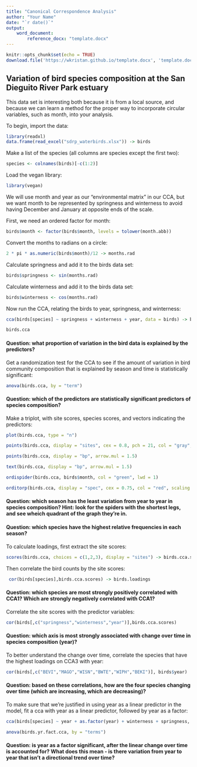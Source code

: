 ```yaml
---
title: "Canonical Correspondence Analysis"
author: "Your Name"
date: "`r date()`"
output: 
    word_document: 
        reference_docx: "template.docx"
---
```


```r
knitr::opts_chunk$set(echo = TRUE)
download.file('https://wkristan.github.io/template.docx', 'template.docx', mode = 'wb')
```

## Variation of bird species composition at the San Dieguito River Park estuary

This data set is interesting both because it is from a local source, and because we can learn a method for the proper way to incorporate circular variables, such as month, into your analysis.

To begin, import the data:


```r

library(readxl)
data.frame(read_excel("sdrp_waterbirds.xlsx")) -> birds

```

Make a list of the species (all columns are species except the first two):

```r

species <- colnames(birds)[-c(1:2)]

```

Load the vegan library:

```r

library(vegan)

```

We will use month and year as our "environmental matrix" in our CCA, but we want month to be represented by springness and winterness to avoid having December and January at opposite ends of the scale.

First, we need an ordered factor for month:

```r

birds$month <- factor(birds$month, levels = tolower(month.abb))

```

Convert the months to radians on a circle:

```r

2 * pi * as.numeric(birds$month)/12 -> months.rad

```

Calculate springness and add it to the birds data set:

```r

birds$springness <- sin(months.rad)

```

Calculate winterness and add it to the birds data set:

```r

birds$winterness <- cos(months.rad)

```

Now run the CCA, relating the birds to year, springness, and winterness:

```r

cca(birds[species] ~ springness + winterness + year, data = birds) -> birds.cca

birds.cca

```

#### Question: what proportion of variation in the bird data is explained by the predictors?

> 

Get a randomization test for the CCA to see if the amount of variation in bird community composition that is explained by season and time is statistically significant:

```r

anova(birds.cca, by = "term")

```

#### Question: which of the predictors are statistically significant predictors of species composition?

> 


Make a triplot, with site scores, species scores, and vectors indicating the predictors:

```r

plot(birds.cca, type = "n")

points(birds.cca, display = "sites", cex = 0.8, pch = 21, col = "gray", bg = "lightblue")

points(birds.cca, display = "bp", arrow.mul = 1.5)

text(birds.cca, display = "bp", arrow.mul = 1.5)

ordispider(birds.cca, birds$month, col = "green", lwd = 1)

orditorp(birds.cca, display = "spec", cex = 0.75, col = "red", scaling = 1)

```

#### Question: which season has the least variation from year to year in species composition? Hint: look for the spiders with the shortest legs, and see wheich quadrant of the graph they're in.

> 

#### Question: which species have the highest relative frequencies in each season?

> 


To calculate loadings, first extract the site scores:

```r

scores(birds.cca, choices = c(1,2,3), display = "sites") -> birds.cca.scores

```

Then correlate the bird counts by the site scores:

```r

 cor(birds[species],birds.cca.scores) -> birds.loadings

```

#### Question: which species are most strongly positively correlated with CCA1? Which are strongly negatively correlated with CCA1?

> 

Correlate the site scores with the predictor variables:

```r

cor(birds[,c("springness","winterness","year")],birds.cca.scores)

```

#### Question: which axis is most strongly associated with change over time in species composition (year)?

> 

To better understand the change over time, correlate the species that have the highest loadings on CCA3 with year:

```r

cor(birds[,c("BEVI","MAGO","WISN","BWTE","WIPH","BEKI")], birds$year)

```

#### Question: based on these correlations, how are the four species changing over time (which are increasing, which are decreasing)?

> 

To make sure that we're justified in using year as a linear predictor in the model, fit a cca with year as a linear predictor, followed by year as a factor:

```r

cca(birds[species] ~ year + as.factor(year) + winterness + springness, data = birds) -> birds.yr.fact.cca

anova(birds.yr.fact.cca, by = "terms")

```

#### Question: is year as a factor significant, after the linear change over time is accounted for? What does this mean - is there variation from year to year that isn't a directional trend over time?

> 